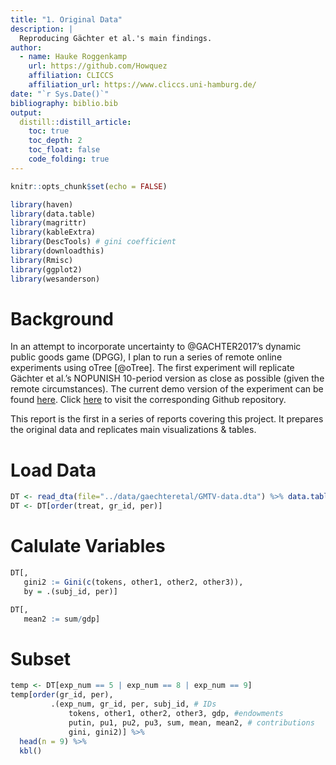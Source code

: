 ```yaml
---
title: "1. Original Data"
description: |
  Reproducing Gächter et al.'s main findings.
author:
  - name: Hauke Roggenkamp 
    url: https://github.com/Howquez
    affiliation: CLICCS
    affiliation_url: https://www.cliccs.uni-hamburg.de/
date: "`r Sys.Date()`"
bibliography: biblio.bib
output:
  distill::distill_article:
    toc: true
    toc_depth: 2
    toc_float: false
    code_folding: true
---
```


```r
knitr::opts_chunk$set(echo = FALSE)

library(haven)
library(data.table)
library(magrittr)
library(kableExtra)
library(DescTools) # gini coefficient
library(downloadthis)
library(Rmisc)
library(ggplot2)
library(wesanderson)
```

# Background 

In an attempt to incorporate uncertainty to @GACHTER2017's dynamic public goods game (DPGG), I plan to run a series of remote online experiments using oTree [@oTree]. The first experiment will replicate Gächter et al.'s NOPUNISH 10-period version as close as possible (given the remote circumstances). The current demo version of the experiment can be found [here](https://cliccs.herokuapp.com/). Click [here](https://github.com/Howquez/coopUncertainty) to visit the corresponding Github repository.

This report is the first in a series of reports covering this project. It prepares the original data and replicates main visualizations & tables.

# Load Data

```r
DT <- read_dta(file="../data/gaechteretal/GMTV-data.dta") %>% data.table()
DT <- DT[order(treat, gr_id, per)]
```

# Calulate Variables

```r
DT[,
   gini2 := Gini(c(tokens, other1, other2, other3)),
   by = .(subj_id, per)]

DT[,
   mean2 := sum/gdp]
```


# Subset

```r
temp <- DT[exp_num == 5 | exp_num == 8 | exp_num == 9]
temp[order(gr_id, per),
         .(exp_num, gr_id, per, subj_id, # IDs
             tokens, other1, other2, other3, gdp, #endowments
             putin, pu1, pu2, pu3, sum, mean, mean2, # contributions
             gini, gini2)] %>% 
  head(n = 9) %>%
  kbl()
```

